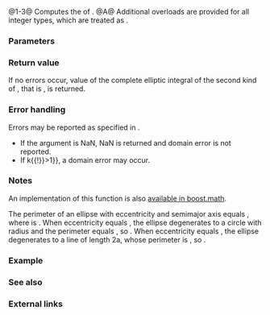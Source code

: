 {{cpp/title|comp_ellint_2|comp_ellint_2f|comp_ellint_2l}}
{{cpp/numeric/special_functions/navbar}}
{{dcl begin}}
{{dcl header|cmath}}
{{dcl rev multi|num=1|since1=c++17|dcl1=
float       comp_ellint_2 ( float k );
double      comp_ellint_2 ( double k );
long double comp_ellint_2 ( long double k );
|since2=c++23|dcl2=
/* floating-point-type */ comp_ellint_2( /* floating-point-type */ k );
}}
{{dcl|num=2|since=c++17|
float       comp_ellint_2f( float k );
}}
{{dcl|num=3|since=c++17|
long double comp_ellint_2l( long double k );
}}
{{dcl h|[[#Notes|Additional overloads]]}}
{{dcl header|cmath}}
{{dcl|num=A|since=c++17|
template&lt; class Integer &gt;
double      comp_ellint_2 ( Integer k );
}}
{{dcl end}}

@1-3@ Computes the {{enwiki|Elliptic integral#Complete elliptic integral of the second kind|complete elliptic integral of the second kind}} of {{c|k}}.{{rev inl|since=c++23| The library provides overloads of {{tt|std::comp_ellint_2}} for all cv-unqualified floating-point types as the type of the parameter {{c|k}}.}}
@A@ Additional overloads are provided for all integer types, which are treated as {{c/core|double}}.

===Parameters===
{{par begin}}
{{par|k|elliptic modulus or eccentricity (a floating-point or integer value)}}
{{par end}}

===Return value===
If no errors occur, value of the complete elliptic integral of the second kind of {{c|k}}, that is {{lc|std::ellint_2(k, π/2)}}, is returned.

===Error handling===
Errors may be reported as specified in {{lc|math_errhandling}}.
* If the argument is NaN, NaN is returned and domain error is not reported.
* If {{math|{{!}}k{{!}}&gt;1}}, a domain error may occur.

===Notes===
{{cpp/numeric/special functions/older impl note}}

An implementation of this function is also [https://www.boost.org/doc/libs/release/libs/math/doc/html/math_toolkit/ellint/ellint_2.html available in boost.math].

The perimeter of an ellipse with eccentricity {{c|k}} and semimajor axis {{math|a}} equals  {{math|4aE(k)}}, where {{math|E}} is {{tt|std::comp_ellint_2}}. When eccentricity equals {{math|0}}, the ellipse degenerates to a circle with radius {{math|a}} and the perimeter equals {{math|2πa}}, so {{math|1=E(0) = π/2}}. When eccentricity equals {{math|1}}, the ellipse degenerates to a line of length 2a, whose perimeter is {{math|4a}}, so {{math|1=E(1) = 1}}.

{{cpp/numeric/special functions/additional integer overload note|comp_ellint_2}}

===Example===
{{example
|code=
#include &lt;cmath&gt;
#include &lt;iostream&gt;
#include &lt;numbers&gt;

int main()
{
    constexpr double hpi = std::numbers::pi / 2.0;
    
    std::cout &lt;&lt; "E(0) = " &lt;&lt; std::comp_ellint_2(0) &lt;&lt; '\n'
              &lt;&lt; "π/2 = " &lt;&lt; hpi &lt;&lt; '\n'
              &lt;&lt; "E(1) = " &lt;&lt; std::comp_ellint_2(1) &lt;&lt; '\n'
              &lt;&lt; "E(1, π/2) = " &lt;&lt; std::ellint_2(1, hpi) &lt;&lt; '\n';
}
|output=
E(0) = 1.5708
π/2 = 1.5708
E(1) = 1
E(1, π/2) = 1
}}

===See also===
{{dsc begin}}
{{dsc inc|cpp/numeric/special_functions/dsc ellint_2}}
{{dsc end}}

===External links===
{{eli|[https://mathworld.wolfram.com/CompleteEllipticIntegraloftheSecondKind.html Weisstein, Eric W. "Complete Elliptic Integral of the Second Kind."] From MathWorld — A Wolfram Web Resource.}}

{{langlinks|de|es|fr|it|ja|pt|ru|zh}}